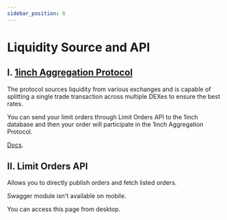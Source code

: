 ```yaml
---
sidebar_position: 6
---
```


# Liquidity Source and API

## I. [**1inch Aggregation Protocol**](https://1inch.io/aggregation-protocol/)
The protocol sources liquidity from various exchanges and is capable of splitting a single trade transaction across multiple DEXes to ensure the best rates.

You can send your limit orders through Limit Orders API to the 1inch database and then your order will participate in the 1inch Aggregation Protocol.

[Docs](/docs/aggregation-protocol/introduction).


## II. Limit Orders API

Allows you to directly publish orders and fetch listed orders.


<Tabs>
    <TabItem value="ethereum" label="Ethereum" default>
        <SwaggerDoc url="https://limit-orders.1inch.io/swagger/ethereum-json" />
    </TabItem>
    <TabItem value="BSC" label="Binance Smart Chain">
        <SwaggerDoc url="https://limit-orders.1inch.io/swagger/binance-json" />
    </TabItem>
    <TabItem value="polygon" label="Polygon">
        <SwaggerDoc url="https://limit-orders.1inch.io/swagger/polygon-json" />
    </TabItem>
    <TabItem value="optimism" label="Optimism">
        <SwaggerDoc url="https://limit-orders.1inch.io/swagger/optimism-json" />
    </TabItem>
    <TabItem value="arbitrum" label="Arbitrum">
        <SwaggerDoc url="https://limit-orders.1inch.io/swagger/arbitrum-json" />
    </TabItem>
    <TabItem value="gnosis-chain" label="Gnosis chain">
        <SwaggerDoc url="https://limit-orders.1inch.io/swagger/gnosis-json" />
    </TabItem>
    <TabItem value="avalanche" label="Avalanche">
        <SwaggerDoc url="https://limit-orders.1inch.io/swagger/avalanche-json" />
    </TabItem>
</Tabs>


<div class="warning-swagger">
    <p>Swagger module isn't available on mobile.</p>
    <p>You can access this page from desktop.</p>
</div>
